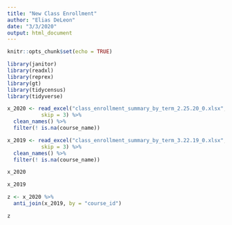 ```yaml
---
title: "New Class Enrollment"
author: "Elias DeLeon"
date: "3/3/2020"
output: html_document
---
```


```r
knitr::opts_chunk$set(echo = TRUE)

library(janitor)
library(readxl)
library(reprex)
library(gt)
library(tidycensus)
library(tidyverse)
```

```r
x_2020 <- read_excel("class_enrollment_summary_by_term_2.25.20_0.xlsx",
           skip = 3) %>%
  clean_names() %>%
  filter(! is.na(course_name))

x_2019 <- read_excel("class_enrollment_summary_by_term_3.22.19_0.xlsx",
           skip = 3) %>%
  clean_names() %>%
  filter(! is.na(course_name))

x_2020

x_2019

z <- x_2020 %>% 
  anti_join(x_2019, by = "course_id")

z
```

